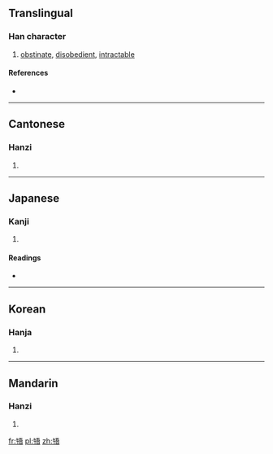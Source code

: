 ==Translingual==

===Han character===
{{Han char|rn=30|rad=口|as=08|sn=11|four=8146<sub>1</sub>|canj=人十一一口 (OJMMR)}}

# [[obstinate]], [[disobedient]], [[intractable]]

====References====
* {{Han ref|kx=0195.090|dkj=03813|dj=0416.090|hdz=10641.120|uh=554E|ud=21838|bh=D4A4|bd=54436}}

----

==Cantonese==

===Hanzi===
{{yue-hanzi|jyut=|y=ng5}}

# {{defn|Cantonese|sort=口08}}

----

==Japanese==

===Kanji===
{{ja-kanji|grade=|rs=口08}}

# {{defn|Japanese|sort=口08}}

====Readings====
* {{ja-readings|on=[[ご]] (go)|kun=[[さからう]] (sakarau), [[あう]] (au), [[ふれる]] (fureru)}}

----

==Korean==

===Hanja===
{{ko-hanja|hangeul=오|rv=o|mr=o}}

# {{defn|Korean|sort=口08}}

----

==Mandarin==

===Hanzi===
{{cmn-hanzi|pin=[[wǔ]] ([[wu3]])|wg=wu<sup>3</sup>}}

# {{defn|Mandarin|sort=口08}}

[[fr:啎]]
[[pl:啎]]
[[zh:啎]]